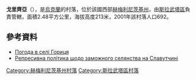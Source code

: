 {{coord|50|25|23|N|27|9|33|E|scale:100000|display=title}}

'''戈里齊亞'''（{{lang-uk|Гориця}}），是[[烏克蘭|烏克蘭]]的村落，位於該國西部[[赫梅利尼茨基州|赫梅利尼茨基州]]，由[[斯拉武塔區|斯拉武塔區]]負責管轄，面積2.48平方公里，海拔高度213米，2001年該村落人口692。

==參考資料==
* [http://weather.in.ua/ua/hmel'nickaja/5561 Погода в селі Гориця] {{Wayback|url=http://weather.in.ua/ua/hmel'nickaja/5561 |date=20111220135618 }}
* [http://istvolyn.info/index.php?option=com_content&view=article&id=1776:---------&catid=17&Itemid=17 Репресивна політика щодо заможного селянства на Славутчині] {{Wayback|url=http://istvolyn.info/index.php?option=com_content&view=article&id=1776:---------&catid=17&Itemid=17 |date=20160304191434 }}

{{DEFAULTSORT:Гориця}}
[[Category:赫梅利尼茨基州村落|Category:赫梅利尼茨基州村落]]
[[Category:斯拉武塔區村落|Category:斯拉武塔區村落]]


{{Khmelnytskyi-geo-stub}}